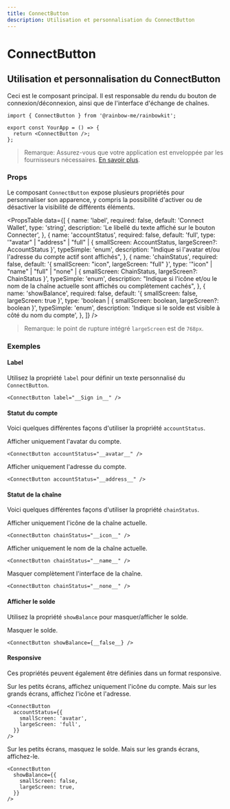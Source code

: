 ```yaml
---
title: ConnectButton
description: Utilisation et personnalisation du ConnectButton
---
```


# ConnectButton

## Utilisation et personnalisation du ConnectButton

Ceci est le composant principal. Il est responsable du rendu du bouton de connexion/déconnexion, ainsi que de l'interface d'échange de chaînes.

```tsx
import { ConnectButton } from '@rainbow-me/rainbowkit';

export const YourApp = () => {
  return <ConnectButton />;
};
```

> Remarque: Assurez-vous que votre application est enveloppée par les fournisseurs nécessaires. [En savoir plus](/docs/installation#wrap-providers).

### Props

Le composant `ConnectButton` expose plusieurs propriétés pour personnaliser son apparence, y compris la possibilité d'activer ou de désactiver la visibilité de différents éléments.

<PropsTable
  data={[
    {
      name: 'label',
      required: false,
      default: 'Connect Wallet',
      type: 'string',
      description: 'Le libellé du texte affiché sur le bouton Connecter',
    },
    {
      name: 'accountStatus',
      required: false,
      default: 'full',
      type: '"avatar" | "address" | "full" | { smallScreen: AccountStatus, largeScreen?: AccountStatus }',
      typeSimple: 'enum',
      description:
        "Indique si l'avatar et/ou l'adresse du compte actif sont affichés",
    },
    {
      name: 'chainStatus',
      required: false,
      default: '{ smallScreen: "icon", largeScreen: "full" }',
      type: '"icon" | "name" | "full" | "none" | { smallScreen: ChainStatus, largeScreen?: ChainStatus }',
      typeSimple: 'enum',
      description:
        "Indique si l'icône et/ou le nom de la chaîne actuelle sont affichés ou complètement cachés",
    },
    {
      name: 'showBalance',
      required: false,
      default: '{ smallScreen: false, largeScreen: true }',
      type: 'boolean | { smallScreen: boolean, largeScreen?: boolean }',
      typeSimple: 'enum',
      description:
        'Indique si le solde est visible à côté du nom du compte',
    },
  ]}
/>

> Remarque: le point de rupture intégré `largeScreen` est de `768px`.

### Exemples

#### Label

Utilisez la propriété `label` pour définir un texte personnalisé du `ConnectButton`.

```tsx
<ConnectButton label="__Sign in__" />
```

#### Statut du compte

Voici quelques différentes façons d'utiliser la propriété `accountStatus`.

Afficher uniquement l'avatar du compte.

```tsx
<ConnectButton accountStatus="__avatar__" />
```

Afficher uniquement l'adresse du compte.

```tsx
<ConnectButton accountStatus="__address__" />
```

#### Statut de la chaîne

Voici quelques différentes façons d'utiliser la propriété `chainStatus`.

Afficher uniquement l'icône de la chaîne actuelle.

```tsx
<ConnectButton chainStatus="__icon__" />
```

Afficher uniquement le nom de la chaîne actuelle.

```tsx
<ConnectButton chainStatus="__name__" />
```

Masquer complètement l'interface de la chaîne.

```tsx
<ConnectButton chainStatus="__none__" />
```

#### Afficher le solde

Utilisez la propriété `showBalance` pour masquer/afficher le solde.

Masquer le solde.

```tsx
<ConnectButton showBalance={__false__} />
```

#### Responsive

Ces propriétés peuvent également être définies dans un format responsive.

Sur les petits écrans, affichez uniquement l'icône du compte. Mais sur les grands écrans, affichez l'icône et l'adresse.

```tsx
<ConnectButton
  accountStatus={{
    smallScreen: 'avatar',
    largeScreen: 'full',
  }}
/>
```

Sur les petits écrans, masquez le solde. Mais sur les grands écrans, affichez-le.

```tsx
<ConnectButton
  showBalance={{
    smallScreen: false,
    largeScreen: true,
  }}
/>
```
